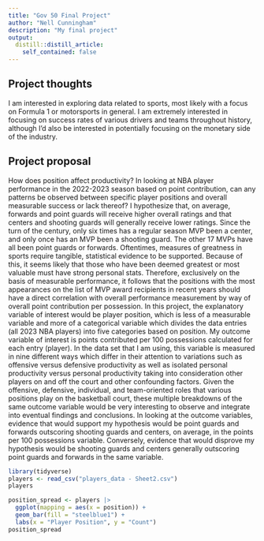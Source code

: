 ```yaml
---
title: "Gov 50 Final Project"
author: "Nell Cunningham"
description: "My final project"
output:
  distill::distill_article:
    self_contained: false
---
```




## Project thoughts

I am interested in exploring data related to sports, most likely with a focus on Formula 1 or motorsports in general. I am extremely interested in focusing on success rates of various drivers and teams throughout history, although I'd also be interested in potentially focusing on the monetary side of the industry.


## Project proposal

How does position affect productivity? In looking at NBA player performance in the 2022-2023 season based on point contribution, can any patterns be observed between specific player positions and overall measurable success or lack thereof? I hypothesize that, on average, forwards and point guards will receive higher overall ratings and that centers and shooting guards will generally receive lower ratings. Since the turn of the century, only six times has a regular season MVP been a center, and only once has an MVP been a shooting guard. The other 17 MVPs have all been point guards or forwards. Oftentimes, measures of greatness in sports require tangible, statistical evidence to be supported. Because of this, it seems likely that those who have been deemed greatest or most valuable must have strong personal stats. Therefore, exclusively on the basis of measurable performance, it follows that the positions with the most appearances on the list of MVP award recipients in recent years should have a direct correlation with overall performance measurement by way of overall point contribution per possession. In this project, the explanatory variable of interest would be player position, which is less of a measurable variable and more of a categorical variable which divides the data entries (all 2023 NBA players) into five categories based on position. My outcome variable of interest is points contributed per 100 possessions calculated for each entry (player). In the data set that I am using, this variable is measured in nine different ways which differ in their attention to variations such as offensive versus defensive productivity as well as isolated personal productivity versus personal productivity taking into consideration other players on and off the court and other confounding factors. Given the offensive, defensive, individual, and team-oriented roles that various positions play on the basketball court, these multiple breakdowns of the same outcome variable would be very interesting to observe and integrate into eventual findings and conclusions. In looking at the outcome variables, evidence that would support my hypothesis would be point guards and forwards outscoring shooting guards and centers, on average, in the points per 100 possessions variable. Conversely, evidence that would disprove my hypothesis would be shooting guards and centers generally outscoring point guards and forwards in the same variable.  

```r
library(tidyverse)
players <- read_csv("players_data - Sheet2.csv")
players
```

```r
position_spread <- players |>
  ggplot(mapping = aes(x = position)) +
  geom_bar(fill = "steelblue1") +
  labs(x = "Player Position", y = "Count")
position_spread
```
















